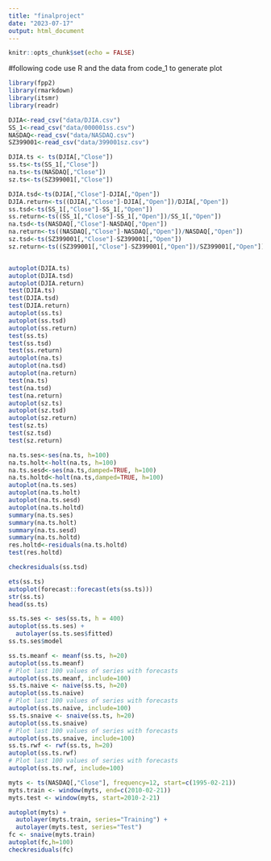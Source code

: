 ```yaml
---
title: "finalproject"
date: "2023-07-17"
output: html_document
---
```


```r
knitr::opts_chunk$set(echo = FALSE)
```

#following code use R and the data from code_1 to generate plot
```r
library(fpp2)
library(rmarkdown)
library(itsmr)
library(readr)
```

```r
DJIA<-read_csv("data/DJIA.csv")
SS_1<-read_csv("data/000001ss.csv")
NASDAQ<-read_csv("data/NASDAQ.csv")
SZ399001<-read_csv("data/399001sz.csv")
```


```r
DJIA.ts <- ts(DJIA[,"Close"])
ss.ts<-ts(SS_1[,"Close"])
na.ts<-ts(NASDAQ[,"Close"])
sz.ts<-ts(SZ399001[,"Close"])

DJIA.tsd<-ts(DJIA[,"Close"]-DJIA[,"Open"])
DJIA.return<-ts((DJIA[,"Close"]-DJIA[,"Open"])/DJIA[,"Open"])
ss.tsd<-ts(SS_1[,"Close"]-SS_1[,"Open"])
ss.return<-ts((SS_1[,"Close"]-SS_1[,"Open"])/SS_1[,"Open"])
na.tsd<-ts(NASDAQ[,"Close"]-NASDAQ[,"Open"])
na.return<-ts((NASDAQ[,"Close"]-NASDAQ[,"Open"])/NASDAQ[,"Open"])
sz.tsd<-ts(SZ399001[,"Close"]-SZ399001[,"Open"])
sz.return<-ts((SZ399001[,"Close"]-SZ399001[,"Open"])/SZ399001[,"Open"])


autoplot(DJIA.ts)
autoplot(DJIA.tsd)
autoplot(DJIA.return)
test(DJIA.ts)
test(DJIA.tsd)
test(DJIA.return)
autoplot(ss.ts)
autoplot(ss.tsd)
autoplot(ss.return)
test(ss.ts)
test(ss.tsd)
test(ss.return)
autoplot(na.ts)
autoplot(na.tsd)
autoplot(na.return)
test(na.ts)
test(na.tsd)
test(na.return)
autoplot(sz.ts)
autoplot(sz.tsd)
autoplot(sz.return)
test(sz.ts)
test(sz.tsd)
test(sz.return)
```
```r
na.ts.ses<-ses(na.ts, h=100)
na.ts.holt<-holt(na.ts, h=100)
na.ts.sesd<-ses(na.ts,damped=TRUE, h=100)
na.ts.holtd<-holt(na.ts,damped=TRUE, h=100)
autoplot(na.ts.ses)
autoplot(na.ts.holt)
autoplot(na.ts.sesd)
autoplot(na.ts.holtd)
summary(na.ts.ses)
summary(na.ts.holt)
summary(na.ts.sesd)
summary(na.ts.holtd)
res.holtd<-residuals(na.ts.holtd)
test(res.holtd)
```
```r
checkresiduals(ss.tsd)
```
```r
ets(ss.ts)
autoplot(forecast::forecast(ets(ss.ts)))
str(ss.ts)
head(ss.ts)

ss.ts.ses <- ses(ss.ts, h = 400)
autoplot(ss.ts.ses) +
  autolayer(ss.ts.ses$fitted)
ss.ts.ses$model
```
```r
ss.ts.meanf <- meanf(ss.ts, h=20)
autoplot(ss.ts.meanf)
# Plot last 100 values of series with forecasts
autoplot(ss.ts.meanf, include=100)
ss.ts.naive <- naive(ss.ts, h=20)
autoplot(ss.ts.naive)
# Plot last 100 values of series with forecasts
autoplot(ss.ts.naive, include=100)
ss.ts.snaive <- snaive(ss.ts, h=20)
autoplot(ss.ts.snaive)
# Plot last 100 values of series with forecasts
autoplot(ss.ts.snaive, include=100)
ss.ts.rwf <- rwf(ss.ts, h=20)
autoplot(ss.ts.rwf)
# Plot last 100 values of series with forecasts
autoplot(ss.ts.rwf, include=100)
```
```r
myts <- ts(NASDAQ[,"Close"], frequency=12, start=c(1995-02-21))
myts.train <- window(myts, end=c(2010-02-21))
myts.test <- window(myts, start=2010-2-21)

autoplot(myts) +
  autolayer(myts.train, series="Training") +
  autolayer(myts.test, series="Test")
fc <- snaive(myts.train)
autoplot(fc,h=100)
checkresiduals(fc)
```



